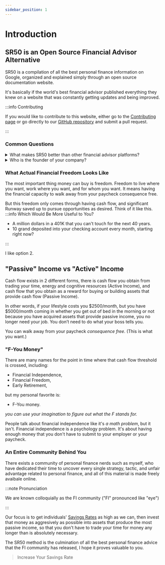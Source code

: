 ```yaml
---
sidebar_position: 1
---
```


# Introduction

## SR50 is an Open Source Financial Advisor Alternative

SR50 is a compilation of all the best personal finance information on Google, organized and explained simply through an open source documentation website. 

It's basically if the world's best financial advisor published everything they knew on a website that was constantly getting updates and being improved. 

:::info Contributing

If you would like to contribute to this website, either go to the [Contributing page](../community/4-contributing.md) or go directly to our [GitHub repository](https://github.com/tpascarella/sr50) and submit a pull request.

:::

### Common Questions

<details>
  <summary>What makes SR50 better than other financial advisor platforms?</summary>

A few things:
- We open source everything we teach, and our educational material is constantly being updated and refined as we obtain user feedback.
- We focus on improving users' Savings Rate, as opposed to Net Worth. Savings Rate is the most important KPI in personal finance, and if you optimize for Savings Rate you can reach the same level of financial independence in just 3-5 years, as would take 35-40 years using a typical financial advisor approach.

</details>

<details>
  <summary>Who is the founder of your company?</summary>

[This guy.](https://tpascarella.github.io)

</details>

### What Actual Financial Freedom Looks Like

The most important thing money can buy is freedom. Freedom to live where you want, work where you want, and for whom you want. It means having the financial capacity to walk away from your paycheck consequence free. 

But this freedom only comes through having cash flow, and significant Runway saved up to pursue opportunities as desired. Think of it like this. 
:::info Which Would Be More Useful to You?

- A million dollars in a 401K that you can't touch for the next 40 years.
- 10 grand deposited into your checking account every month, starting right now?

:::

I like option 2.

## "Passive" Income vs "Active" Income

Cash flow exists in 2 different forms, there is cash flow you obtain from trading your time, energy and cognitive resources (Active Income), and cash flow that you obtain as a reward for buying or building assets that provide cash flow (Passive Income).

In other words, if your lifestyle costs you $2500/month, but you have $5000/month coming in whether you get out of bed in the morning or not because you have acquired assets that provide passive income, you no longer need your job. You don’t need to do what your boss tells you. 

You can walk away from your paycheck *consequence free.* (This is what you want.)

### "F-You Money"

There are many names for the point in time where that cash flow threshold is crossed, including: 

- Financial Independence, 
- Financial Freedom, 
- Early Retirement,

but my personal favorite is:
- F-You money. 

*you can use your imagination to figure out what the F stands for.*

People talk about financial independence like it's *a math problem*, but it isn't. Financial independence is a psychology problem. It's about having enough money that you don't have to submit to your employer or your paycheck.

### An Entire Community Behind You

There exists a community of personal finance nerds such as myself, who have dedicated their time to uncover every single strategy, tactic, and unfair advantage related to personal finance, and all of this material is made freely avaibale online. 

:::note Pronunciation

We are known colloquially as the FI community ("FI" pronounced like "eye")

:::

Our focus is to get individuals' [Savings Rates](/kpis/savings-rate.md) as high as we can, then invest that money as aggresively as possible into assets that produce the most passive income, so that you don't have to trade your time for money any longer than is absolutely necessary.

The SR50 method is the culmination of all the best personal finance advice that the FI community has released, I hope it proves valuable to you.

>Increase Your Savings Rate
